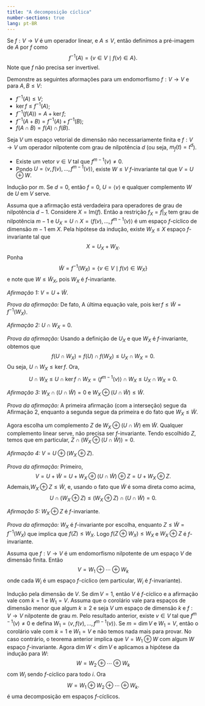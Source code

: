 ```yaml
--- 
title: "A decomposição cíclica"
number-sections: true
lang: pt-BR
--- 
```

Se $f:V\to V$ é um operador linear, e $A\leq V$, então definimos a pré-imagem de $A$ por $f$ como
$$
f^{-1}(A)=\{v\in V\mid f(v)\in A\}.
$$
Note que $f$ não precisa ser invertivel.

:::{#exr-jjjj}
Demonstre as seguintes aformações para um endomorfismo $f:V\to V$ e para $A,B\leq V$:


 -  $f^{-1}(A)\leq V$;
 -  $\ker f\leq f^{-1}(A)$;
 -  $f^{-1}(f(A))=A+\ker f$;
 -  $f^{-1}(A+B)=f^{-1}(A)+f^{-1}(B)$;
 -  $f(A\cap B)=f(A)\cap f(B)$.

:::


:::{#thm-}
Seja $V$ um espaço vetorial de dimensão não necessariamente finita e $f:V\to V$ um operador nilpotente com grau de nilpotência $d$ (ou seja, $m_f(t)=t^d$).


 -  Existe um vetor $v\in V$ tal que $f^{m-1}(v)\neq 0$.
 -  Pondo $U=\langle v,f(v),\ldots,f^{m-1}(v)\rangle$, existe $W\leq V$ $f$-invariante tal que $V=U\oplus W$.

:::


:::{.proof}
Indução por $m$. Se $d=0$, então $f=0$, $U=\langle v\rangle$ e qualquer complemento $W$ de $U$ em $V$ serve.

Assuma que a afirmação está verdadeira para operadores de grau de nilpotência $d-1$. Considere $X=\mbox{Im}(f)$. Então a restrição $f_X=f|_X$ tem grau de nilpotência $m-1$ e $U_X=U\cap X=\langle f(v),\ldots,f^{m-1}(v)\rangle$ é um espaço $f$-cíclico de dimensão $m-1$ em $X$. Pela hipótese da indução, existe $W_X\leq X$ espaço $f$-invariante tal que
$$
X=U_X+W_X.
$$
Ponha
$$
\widetilde W=f^{-1}(W_X)=\{v\in V\mid f(v)\in W_X\}
$$
e note que $W\leq \widetilde W_X$, pois $W_X$ é $f$-invariante.

<i>Afirmação 1:</i> $V=U+\widetilde W$.

<i>Prova da afirmação:</i> De fato,
\begin{align*}
V&=f^{-1}(X)=f^{-1}(U_X+W_X)=f^{-1}(U_X)+f^{-1}(W_X)\\&=f^{-1}(f(U))+f^{-1}(W_X)=U+\ker f+\widetilde W\\&
U+\widetilde W.
\end{align*}
A última equação vale, pois $\ker f\leq \widetilde W=f^{-1}(W_X)$.

<i>Afirmação 2:</i> $U\cap W_X=0$.

<i>Prova da afirmação:</i> Usando a definição de $U_X$ e que $W_X$ é $f$-invariante, obtemos que
$$
f(U\cap W_X)=f(U)\cap f(W_X)\leq U_X\cap W_X=0.
$$
Ou seja, $U\cap W_X\leq \ker f$. Ora,
$$
U\cap W_X\leq U\cap \ker f\cap W_X=\langle f^{m-1}(v)\rangle\cap W_X\leq U_X\cap W_X=0.
$$

<i>Afirmação 3:</i> $W_X\cap (U\cap \widetilde W)=0$ e $W_X\oplus (U\cap \widetilde W)\leq \widetilde W$.

<i>Prova da afirmação:</i> A primeira afirmação (com a interseção) segue da Afirmação 2, enquanto a segunda segue da primeira e do fato que $W_X\leq \widetilde W$.

Agora escolha um complemento $Z$ de $W_X\oplus (U\cap \widetilde W)$ em $\widetilde W$. Qualquer complemento linear serve, não precisa ser $f$-invariante. Tendo escolhido $Z$, temos que
\begin{equation}\label{eq:ds}
\widetilde W=(W_X\oplus (U\cap \widetilde W))\oplus Z;
\end{equation}
em particular, $Z\cap (W_X\oplus (U\cap \widetilde W))=0$.

<i>Afirmação 4:</i> $V=U\oplus(W_X\oplus Z)$.

<i>Prova da afirmação:</i> Primeiro,
$$
V=U+\widetilde W= U+W_X\oplus (U\cap \widetilde W)\oplus Z=U+W_X\oplus Z.
$$
Ademais,$W_X\oplus Z\leq \widetilde W$, e, usando o fato que $\widetilde W$ é soma direta como acima,
$$
U\cap (W_X\oplus Z)\leq (W_X\oplus Z)\cap(U\cap \widetilde W)=0.
$$

<i>Afirmação 5:</i> $W_X\oplus Z$ é $f$-invariante.

<i>Prova da afirmação:</i> $W_X$ é $f$-invariante por escolha, enquanto $Z\leq \widetilde W=f^{-1}(W_X)$ que implica que $f(Z)\leq W_X$. Logo $f(Z\oplus W_X)\leq W_X$ e $W_X\oplus Z$ é $f$-invariante.

:::


:::{#cor-}
Assuma que $f:V\to V$ é um endomorfismo nilpotente de um espaço $V$ de dimensão finita. Então
$$
V=W_1\oplus \cdots\oplus W_k
$$
onde cada $W_i$ é um espaço $f$-cíclico (em particular, $W_i$ é $f$-invariante).
:::


:::{.proof}
Indução pela dimensão de $V$. Se $\dim V=1$, então $V$ é $f$-cíclico e a afirmação vale com $k=1$ e $W_1=V$. Assuma que o corolário vale para espaços de dimensão menor que algum $k\geq 2$ e seja $V$ um espaço de dimensão $k$ e $f:V\to V$ nilpotente de grau $m$. Pelo resultado anterior, existe $v\in V$ tal que $f^{m-1}(v)\neq 0$ e defina $W_1=\langle v,f(v),\ldots,f^{m-1}(v)\rangle$. Se $m=\dim V$ e $W_1=V$, então o corolário vale com $k=1$ e $W_1=V$ e não temos nada mais para provar. No caso contrário, o teorema anterior implica que $V=W_1\oplus W$ com algum $W$ espaço $f$-invariante. Agora $\dim W < \dim V$ e aplicamos a hipótese da indução para $W$:
$$
W=W_2\oplus \cdots \oplus W_k
$$
com $W_i$ sendo $f$-cíclico para todo $i$. Ora
$$
W=W_1\oplus W_2\oplus \cdots \oplus W_k.
$$
é uma decomposição em espaços $f$-cíclicos.
:::

